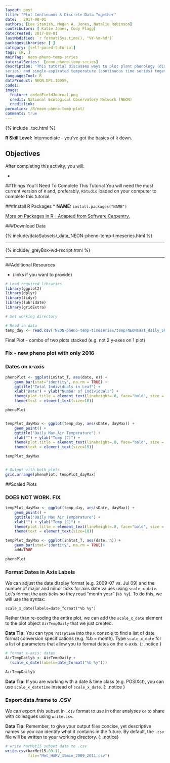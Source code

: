 ```yaml
---
layout: post
title: "Plot Continuous & Discrete Data Together"
date:   2017-08-01
authors: [Lee Stanish, Megan A. Jones, Natalie Robinson]
contributors: [ Katie Jones, Cody Flagg] 
dateCreated: 2017-08-01
lastModified: `r format(Sys.time(), "%Y-%m-%d")`
packagesLibraries: [ ]
category: [self-paced-tutorial]
tags: [R, ]
mainTag:  neon-pheno-temp-series
tutorialSeries:  [neon-pheno-temp-series]
description: "This tutorial discusses ways to plot plant phenology (discrete time
series) and single-aspirated temperature (continuous time series) together."
languagesTool: R
dataProduct: NEON.DP1.10055, 
code1: 
image:
  feature: codedFieldJournal.png
  credit: National Ecological Observatory Network (NEON)
  creditlink: 
permalink: /R/neon-pheno-temp-plot/
comments: true
---
```


{% include _toc.html %}




**R Skill Level:** Intermediate - you've got the basics of `R` down.

<div id="objectives" markdown="1">

# Objectives
After completing this activity, you will:

 * 

##Things You’ll Need To Complete This Tutorial
You will need the most current version of `R` and, preferably, `RStudio` loaded
on your computer to complete this tutorial.

###Install R Packages
* **NAME:** `install.packages("NAME")`


[More on Packages in R - Adapted from Software Carpentry.]({{site.baseurl}}R/Packages-In-R/)

###Download Data 

{% include/dataSubsets/_data_NEON-pheno-temp-timeseries.html %}

****
{% include/_greyBox-wd-rscript.html %}

****

##Additional Resources

* (links if you want to provide)

</div>


```r

# Load required libraries
library(ggplot2)
library(dplyr)
library(tidyr)
library(lubridate)
library(gridExtra)

# Set working directory

# Read in data
temp_day <- read.csv('NEON-pheno-temp-timeseries/temp/NEONsaat_daily_SCBI_2016.csv', stringsAsFactors = FALSE)

```


Final Plot - combo of two plots stacked (e.g. not 2 y-axes on 1 plot)

### Fix - new pheno plot with only 2016
### Dates on x-axis

```r

phenoPlot <- ggplot(inStat_T, aes(date, n)) +
    geom_bar(stat="identity", na.rm = TRUE) +
    ggtitle("Total Individuals in Leaf") +
    xlab("Date") + ylab("Number of Individuals") +
    theme(plot.title = element_text(lineheight=.8, face="bold", size = 20)) +
    theme(text = element_text(size=18))

phenoPlot


tempPlot_dayMax <- ggplot(temp_day, aes(sDate, dayMax)) +
    geom_point() +
    ggtitle("Daily Max Air Temperature") +
    xlab("") + ylab("Temp (C)") +
    theme(plot.title = element_text(lineheight=.8, face="bold", size = 20)) +
    theme(text = element_text(size=18))

tempPlot_dayMax


# Output with both plots
grid.arrange(phenoPlot, tempPlot_dayMax) 

```

##Scaled Plots

### DOES NOT WORK. FIX
```r


tempPlot_dayMax <- ggplot(temp_day, aes(sDate, dayMax)) +
    geom_point() +
    ggtitle("Daily Max Air Temperature") +
    xlab("") + ylab("Temp (C)") +
    theme(plot.title = element_text(lineheight=.8, face="bold", size = 20)) +
    theme(text = element_text(size=18))

tempPlot_dayMax <- ggplot(inStat_T, aes(date, n)) +
    geom_bar(stat="identity", na.rm = TRUE)+
    add=TRUE

phenoPlot

```

### Format Dates in Axis Labels
We can adjust the date display format (e.g. 2009-07 vs. Jul 09) and the number 
of major and minor ticks for axis date values using `scale_x_date`. Let's
format the axis ticks so they read "month year" (`%b %y`). To do this, we will 
use the syntax:

`scale_x_date(labels=date_format("%b %y")`

Rather than re-coding the entire plot, we can add the `scale_x_date` element
to the plot object `AirTempDaily` that we just created. 

<i class="fa fa-star"></i> **Data Tip:** You can type `?strptime` into the `R` 
console to find a list of date format conversion specifications (e.g. %b = month).
Type `scale_x_date` for a list of parameters that allow you to format dates 
on the x-axis.
{: .notice }

```r
# format x-axis: dates
AirTempDailyb <- AirTempDaily + 
  (scale_x_date(labels=date_format("%b %y")))

AirTempDailyb
```

<i class="fa fa-star"></i> **Data Tip:** If you are working with a date & time
class (e.g. POSIXct), you can use `scale_x_datetime` instead of `scale_x_date`.
{: .notice }



### Export data.frame to .CSV

We can export this subset in `.csv` format to use in other analyses or to 
share with colleagues using `write.csv`. 

<i class="fa fa-star"></i> **Data Tip:** Remember, to give your output files
concise, yet descriptive names so you can identify what it contains in the
future. By default, the `.csv` file will be written to your working directory. 
{: .notice}

``` r
# write harMet15 subset data to .csv
write.csv(harMet15.09.11, 
          file="Met_HARV_15min_2009_2011.csv")

```

